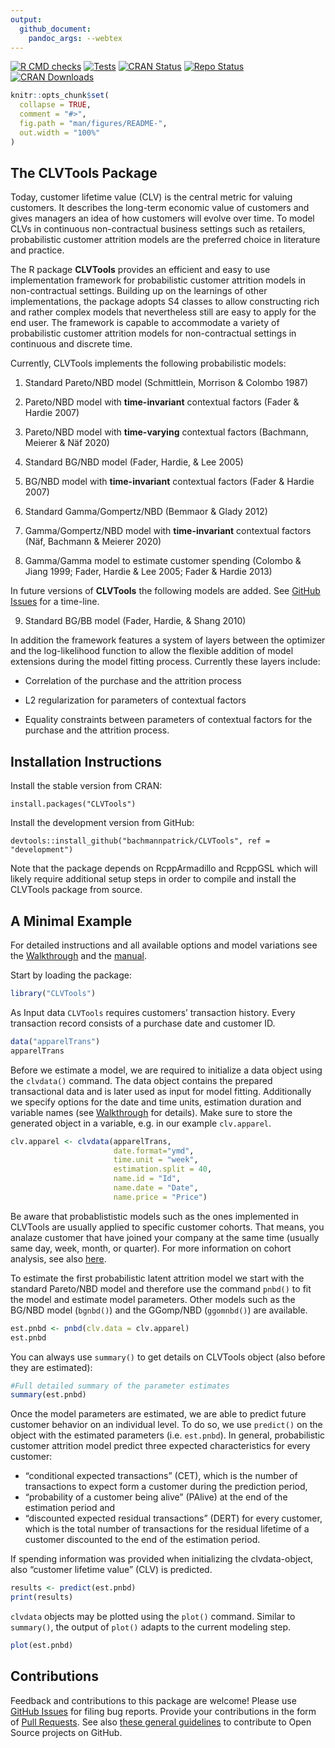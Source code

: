 ```yaml
---
output: 
  github_document:
    pandoc_args: --webtex
---
```


[![R CMD checks](https://github.com/bachmannpatrick/CLVTools/workflows/R-CMD-check/badge.svg?branch=development)](https://github.com/bachmannpatrick/CLVTools/actions)
[![Tests](https://github.com/bachmannpatrick/CLVTools/workflows/testthat-tests/badge.svg?branch=development)](https://github.com/bachmannpatrick/CLVTools/actions)
[![CRAN Status](http://www.r-pkg.org/badges/version/CLVTools)](https://cran.r-project.org/package=CLVTools)
[![Repo Status](https://www.repostatus.org/badges/latest/active.svg)](https://www.repostatus.org/#active)
[![CRAN Downloads](https://cranlogs.r-pkg.org/badges/CLVTools)](https://cran.r-project.org/package=CLVTools)

<!-- README.md is generated from README.Rmd. Please edit that file -->

```r
knitr::opts_chunk$set(
  collapse = TRUE,
  comment = "#>",
  fig.path = "man/figures/README-",
  out.width = "100%"
)
```

## The CLVTools Package

Today, customer lifetime value (CLV) is the central metric for valuing customers. It describes the long-term economic value of customers and gives managers an idea of how customers will evolve over time. To model CLVs in continuous non-contractual business settings such as retailers, probabilistic customer attrition models are the preferred choice in literature and practice. 


The R package **CLVTools** provides an efficient and easy to use implementation framework for probabilistic customer attrition models in non-contractual settings. Building up on the learnings of other implementations, the package adopts S4 classes to allow constructing rich and rather complex models that nevertheless still are easy to apply for the end user. The framework is capable to accommodate a variety of probabilistic customer attrition models for non-contractual settings in continuous and discrete time.

Currently, CLVTools implements the following probabilistic models:

(1) Standard Pareto/NBD model (Schmittlein, Morrison & Colombo 1987)

(2) Pareto/NBD model with **time-invariant** contextual factors (Fader & Hardie 2007)

(3) Pareto/NBD model with **time-varying** contextual factors (Bachmann, Meierer & Näf 2020)

(4) Standard BG/NBD model (Fader, Hardie, & Lee 2005)

(5) BG/NBD model with **time-invariant** contextual factors (Fader & Hardie 2007)

(6) Standard Gamma/Gompertz/NBD (Bemmaor & Glady 2012)

(7) Gamma/Gompertz/NBD model with **time-invariant** contextual factors (Näf, Bachmann & Meierer 2020)

(8) Gamma/Gamma model to estimate customer spending (Colombo & Jiang 1999; Fader, Hardie & Lee 2005; Fader & Hardie 2013)

In future versions of **CLVTools** the following models are added. See [GitHub Issues](https://github.com/bachmannpatrick/CLVTools/projects) for a time-line.

(9) Standard BG/BB model (Fader, Hardie, & Shang 2010)




In addition the framework features a system of layers between the optimizer and the log-likelihood function to allow the flexible addition of model extensions during the model fitting process. Currently these layers include:

- Correlation of the purchase and the attrition process

- L2 regularization for parameters of contextual factors

- Equality constraints between parameters of contextual factors for the purchase and the attrition process.



## Installation Instructions
Install the stable version from CRAN:
     
```
install.packages("CLVTools")
```

Install the development version from GitHub:
```
devtools::install_github("bachmannpatrick/CLVTools", ref = "development")
```

Note that the package depends on RcppArmadillo and RcppGSL which will likely require additional setup steps in order to compile and install the CLVTools package from source.


## A Minimal Example
For detailed instructions and all available options and model variations see the [Walkthrough](https://www.clvtools.com/articles/CLVTools.html) and the [manual](https://www.clvtools.com/reference/index.html).

Start by loading the package:
```r
library("CLVTools")
```


As Input data `CLVTools` requires customers' transaction history. Every transaction record consists of a purchase date and customer ID.

```r
data("apparelTrans")
apparelTrans
```

Before we estimate a model, we are required to initialize a data object using the `clvdata()` command. The data object contains the prepared transactional data and is later used as input for model fitting. Additionally we specify options for the date and time units, estimation duration and variable names (see [Walkthrough](https://www.clvtools.com/articles/CLVTools.html) for details). Make sure to store the generated object in a variable, e.g. in our example `clv.apparel`.

```r
clv.apparel <- clvdata(apparelTrans,  
                       date.format="ymd", 
                       time.unit = "week",
                       estimation.split = 40,
                       name.id = "Id",
                       name.date = "Date",
                       name.price = "Price")
```


Be aware that probablististic models such as the ones implemented in CLVTools are usually applied to specific customer cohorts. That means, you analaze customer that have joined your company at the same time (usually same day, week, month, or quarter). For more information on cohort analysis, see also [here](https://en.wikipedia.org/wiki/Cohort_analysis).

To estimate the first probabilistic latent attrition model we start with the standard Pareto/NBD model and therefore use the command `pnbd()` to fit the model and estimate model parameters. Other models such as the BG/NBD model (`bgnbd()`) and the GGomp/NBD (`ggomnbd()`) are available.

```r
est.pnbd <- pnbd(clv.data = clv.apparel)
est.pnbd
```

You can always use `summary()` to get details on CLVTools object (also before they are estimated):

```r
#Full detailed summary of the parameter estimates
summary(est.pnbd)
```

Once the model parameters are estimated, we are able to predict future customer behavior on an individual level. To do so, we use `predict()` on the object with the estimated parameters (i.e. `est.pnbd`). In general, probabilistic customer attrition model predict three expected characteristics for every customer:

* "conditional expected transactions" (CET), which is the number of transactions to expect form a customer during the prediction period,
* "probability of a customer being alive" (PAlive) at the end of the estimation period and
* "discounted expected residual transactions" (DERT) for every customer, which is the total number of transactions for the residual lifetime of a customer discounted to the end of the estimation period. 

If spending information was provided when initializing the clvdata-object, also "customer lifetime value" (CLV) is predicted.

```r
results <- predict(est.pnbd)
print(results)

```

`clvdata` objects may be plotted using the `plot()` command. Similar to `summary()`, the output of `plot()` adapts to the current modeling step.

```r
plot(est.pnbd)

```

## Contributions

Feedback and contributions to this package are welcome! Please use [GitHub Issues](https://github.com/bachmannpatrick/CLVTools/issues) for filing bug reports. Provide your contributions in the form of [Pull Requests](https://help.github.com/articles/about-pull-requests/). See also [these general guidelines](https://guides.github.com/activities/contributing-to-open-source/#contributing) to contribute to Open Source projects on GitHub.
